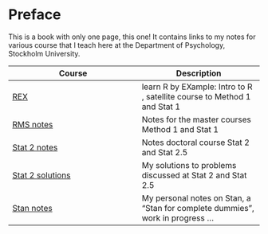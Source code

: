 # Preface {.unnumbered}

This is a book with only one page, this one! It contains links to my notes for various course that I teach here at the Department of Psychology, Stockholm University.

| Course                                                                               | Description                                                                     |
|--------------------------------------------------------------------------------------|---------------------------------------------------------------------------------|
| [REX](https://matni.bitbucket.io/rex/docs/){target="_blank"}                         | learn R by EXample: Intro to R , satellite course to Method 1 and Stat 1        |
| [RMS notes](https://matni.bitbucket.io/rmsnotes/docs/){target="_blank"}              | Notes for the master courses Method 1 and Stat 1                                |
| [Stat 2 notes](https://matni.bitbucket.io/stat2notes/docs/){target="_blank"}         | Notes doctoral course Stat 2 and Stat 2.5                                       |
| [Stat 2 solutions](https://matni.bitbucket.io/stat2solutions/docs/){target="_blank"} | My solutions to problems discussed at Stat 2 and Stat 2.5                       |
| [Stan notes](https://matni.bitbucket.io/stan_notes/_book/){target="_blank"}          | My personal notes on Stan, a "Stan for complete dummies", work in progress ...  |


